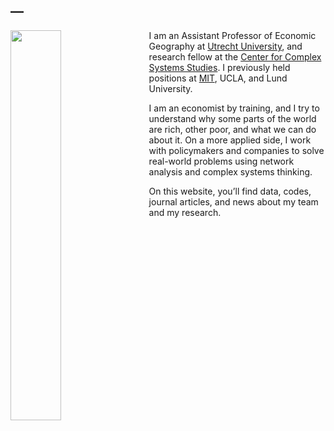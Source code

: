 ---
---

<link rel="stylesheet" href="styles.css" type="text/css">

<img src="images/pierre-alexandre-balland.jpg" style="width:40%; border:0px solid; margin-right: 20px" align="left">

I am an Assistant Professor of Economic Geography at [Utrecht University](https://www.uu.nl/en),  and research fellow at the [Center for Complex Systems Studies](https://www.uu.nl/en/research/centre-for-complex-systems-studies-ccss). I previously held positions at [MIT](https://www.media.mit.edu/people/balland/overview/), UCLA, and Lund University. 

I am an economist by training, and I try to understand why some parts of the world are rich, other poor, and what we can do about it. On a more applied side, I work with policymakers and companies to solve real-world problems using network analysis and complex systems thinking. 

On this website, you'll find data, codes, journal articles, and news about my team and my research.